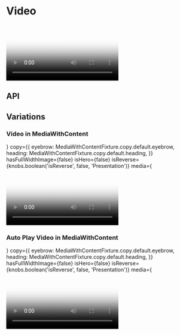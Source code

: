
<Meta title="Components/Video" component={Video} />

# Video

<Preview>
  <Story name="Base component">
    <Video
      fallbackImage={"./assets/images/MediaWithContent/video-poster.png"}
      hasAllowAudio={knobs.boolean('hasAllowAudio', false, 'Attributes')}
      hasAutoplay={knobs.boolean('hasAutoplay', false, 'Attributes')}
      hasLoop={knobs.boolean('hasLoop', false, 'Attributes')}
      hasPlayInFullScreen={knobs.boolean(
        'hasPlayInFullScreen',
        false,
        'Presentation',
      )}
      isFullWidth={knobs.boolean('isFullWidth', true, 'Presentation')}
      large={knobs.text(
        'large',
        'https://player.vimeo.com/external/225136214.hd.mp4?s=a01cd8b47f35767394e48dc01af10510ef8ff4dd&profile_id=174&size=large',
        'Content',
      )}
      medium={knobs.text(
        'medium',
        'https://player.vimeo.com/external/225136214.hd.mp4?s=a01cd8b47f35767394e48dc01af10510ef8ff4dd&profile_id=174&size=medium',
        'Content',
      )}
      poster={{
        copy: {
          altText: 'How to Use Video for Tea Tree Leaf Facial Exfoliant',
        },
        large: './assets/images/MediaWithContent/video-poster.png',
        medium: './assets/images/MediaWithContent/video-poster.png',
        small: './assets/images/MediaWithContent/video-poster.png',
      }}
      small={knobs.text(
        'small',
        'https://player.vimeo.com/external/225136214.hd.mp4?s=a01cd8b47f35767394e48dc01af10510ef8ff4dd&profile_id=174&size=small',
        'Content',
      )}
    />
  </Story>
</Preview>

## API

<Props of={Video} />

## Variations

### Video in MediaWithContent

<Preview>
  <Story name="Plays in full screen, placed in 50/50 Component">
    <MediaWithContent
      backgroundColor="#fffeef"
      content={
        <DefinitionList items={MediaWithContentFixture.definitionList.items} />
      }
      copy={{
        eyebrow: MediaWithContentFixture.copy.default.eyebrow,
        heading: MediaWithContentFixture.copy.default.heading,
      }}
      hasFullWidthImage={false}
      isHero={false}
      isReverse={knobs.boolean('isReverse', false, 'Presentation')}
      media={
        <Video
          fallbackImage={"./assets/images/MediaWithContent/video-poster.png"}
          hasAllowAudio={true}
          hasAutoplay={false}
          hasLoop={true}
          hasPlayInFullScreen={true}
          hasControls={true}
          isFullWidth={false}
          large="https://player.vimeo.com/external/225136214.hd.mp4?s=a01cd8b47f35767394e48dc01af10510ef8ff4dd&profile_id=174"
          medium="https://player.vimeo.com/external/225136214.hd.mp4?s=a01cd8b47f35767394e48dc01af10510ef8ff4dd&profile_id=174"
          poster={{
            copy: {
              altText: 'How to Use Video for Tea Tree Leaf Facial Exfoliant',
            },
            large: './assets/images/MediaWithContent/video-poster.png',
            medium: './assets/images/MediaWithContent/video-poster.png',
            small: './assets/images/MediaWithContent/video-poster.png',
          }}
          small="https://player.vimeo.com/external/225136214.hd.mp4?s=a01cd8b47f35767394e48dc01af10510ef8ff4dd&profile_id=174"
        />
      }
      theme={knobs.select('theme', ['dark', 'light'], 'dark', 'Presentation')}
    />
  </Story>
</Preview>

### Auto Play Video in MediaWithContent

<Preview>
  <Story name="Auto Plays in full screen, placed in 50/50 Component">
    <MediaWithContent
      backgroundColor="#fffeef"
      content={
        <DefinitionList items={MediaWithContentFixture.definitionList.items} />
      }
      copy={{
        eyebrow: MediaWithContentFixture.copy.default.eyebrow,
        heading: MediaWithContentFixture.copy.default.heading,
      }}
      hasFullWidthImage={false}
      isHero={false}
      isReverse={knobs.boolean('isReverse', false, 'Presentation')}
      media={
        <Video
          fallbackImage={"./assets/images/MediaWithContent/video-poster.png"}
          hasAllowAudio={true}
          hasAutoplay={true}
          hasLoop={true}
          hasPlayInFullScreen={true}
          hasControls={true}
          isFullWidth={false}
          large="https://player.vimeo.com/external/225136214.hd.mp4?s=a01cd8b47f35767394e48dc01af10510ef8ff4dd&profile_id=174"
          medium="https://player.vimeo.com/external/225136214.hd.mp4?s=a01cd8b47f35767394e48dc01af10510ef8ff4dd&profile_id=174"
          poster={{
            copy: {
              altText: 'How to Use Video for Tea Tree Leaf Facial Exfoliant',
            },
            large: './assets/images/MediaWithContent/video-poster.png',
            medium: './assets/images/MediaWithContent/video-poster.png',
            small: './assets/images/MediaWithContent/video-poster.png',
          }}
          small="https://player.vimeo.com/external/225136214.hd.mp4?s=a01cd8b47f35767394e48dc01af10510ef8ff4dd&profile_id=174"
        />
      }
      theme={knobs.select('theme', ['dark', 'light'], 'dark', 'Presentation')}
    />
  </Story>
</Preview>
